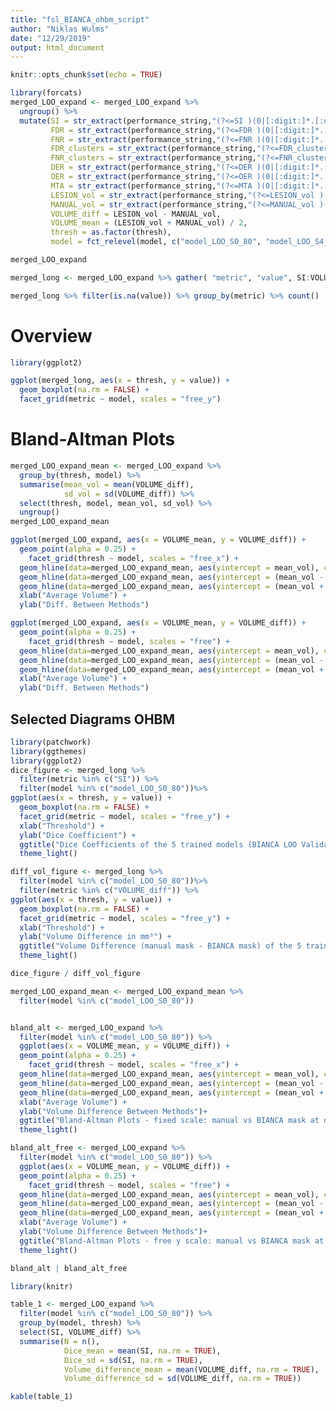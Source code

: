 ```yaml
---
title: "fsl_BIANCA_ohbm_script"
author: "Niklas Wulms"
date: "12/29/2019"
output: html_document
---
```


```r
knitr::opts_chunk$set(echo = TRUE)
```

```r
library(forcats)
merged_LOO_expand <- merged_LOO_expand %>%
  ungroup() %>%
  mutate(SI = str_extract(performance_string,"(?<=SI )(0|[:digit:]*.[:digit:]*)") %>% as.numeric(),
         FDR = str_extract(performance_string,"(?<=FDR )(0|[:digit:]*.[:digit:]*)") %>% as.numeric(),
         FNR = str_extract(performance_string,"(?<=FNR )(0|[:digit:]*.[:digit:]*)") %>% as.numeric(),
         FDR_clusters = str_extract(performance_string,"(?<=FDR_clusters )(0|[:digit:]*.[:digit:]*)") %>% as.numeric(),
         FNR_clusters = str_extract(performance_string,"(?<=FNR_clusters )(0|[:digit:]*.[:digit:]*)") %>% as.numeric(),
         DER = str_extract(performance_string,"(?<=DER )(0|[:digit:]*.[:digit:]*)") %>% as.numeric(),
         OER = str_extract(performance_string,"(?<=OER )(0|[:digit:]*.[:digit:]*)") %>% as.numeric(),
         MTA = str_extract(performance_string,"(?<=MTA )(0|[:digit:]*.[:digit:]*)") %>% as.numeric(),
         LESION_vol = str_extract(performance_string,"(?<=LESION_vol )(0|[:digit:]*.[:digit:]*)") %>% as.numeric(),
         MANUAL_vol = str_extract(performance_string,"(?<=MANUAL_vol )(0|[:digit:]*.[:digit:]*)") %>% as.numeric(),
         VOLUME_diff = LESION_vol - MANUAL_vol,
         VOLUME_mean = (LESION_vol + MANUAL_vol) / 2,
         thresh = as.factor(thresh),
         model = fct_relevel(model, c("model_LOO_S0_80", "model_LOO_S4_80", "model_LOO_S4_121", "model_LOO_S0_S4_160", "model_LOO_S0_S4_201")))

merged_LOO_expand
```


```r

merged_long <- merged_LOO_expand %>% gather( "metric", "value", SI:VOLUME_mean)

merged_long %>% filter(is.na(value)) %>% group_by(metric) %>% count()
```

# Overview
```r
library(ggplot2)

ggplot(merged_long, aes(x = thresh, y = value)) +
  geom_boxplot(na.rm = FALSE) +
  facet_grid(metric ~ model, scales = "free_y")
```

# Bland-Altman Plots

```r
merged_LOO_expand_mean <- merged_LOO_expand %>% 
  group_by(thresh, model) %>%
  summarise(mean_vol = mean(VOLUME_diff),
            sd_vol = sd(VOLUME_diff)) %>% 
  select(thresh, model, mean_vol, sd_vol) %>%
  ungroup()
merged_LOO_expand_mean

ggplot(merged_LOO_expand, aes(x = VOLUME_mean, y = VOLUME_diff)) +
  geom_point(alpha = 0.25) + 
    facet_grid(thresh ~ model, scales = "free_x") +
  geom_hline(data=merged_LOO_expand_mean, aes(yintercept = mean_vol), colour = "blue", size = 0.5) +
  geom_hline(data=merged_LOO_expand_mean, aes(yintercept = (mean_vol - (1.96 * sd_vol))), colour = "red", size = 0.5) +
  geom_hline(data=merged_LOO_expand_mean, aes(yintercept = (mean_vol + (1.96 * sd_vol))), colour = "red", size = 0.5) +
  xlab("Average Volume") +
  ylab("Diff. Between Methods")

ggplot(merged_LOO_expand, aes(x = VOLUME_mean, y = VOLUME_diff)) +
  geom_point(alpha = 0.25) + 
    facet_grid(thresh ~ model, scales = "free") +
  geom_hline(data=merged_LOO_expand_mean, aes(yintercept = mean_vol), colour = "blue", size = 0.5) +
  geom_hline(data=merged_LOO_expand_mean, aes(yintercept = (mean_vol - (1.96 * sd_vol))), colour = "red", size = 0.5) +
  geom_hline(data=merged_LOO_expand_mean, aes(yintercept = (mean_vol + (1.96 * sd_vol))), colour = "red", size = 0.5) +
  xlab("Average Volume") +
  ylab("Diff. Between Methods")

```


## Selected Diagrams OHBM

```r
library(patchwork)
library(ggthemes)
library(ggplot2)
dice_figure <- merged_long %>%
  filter(metric %in% c("SI")) %>%
  filter(model %in% c("model_LOO_S0_80"))%>%
ggplot(aes(x = thresh, y = value)) +
  geom_boxplot(na.rm = FALSE) +
  facet_grid(metric ~ model, scales = "free_y") +
  xlab("Threshold") +
  ylab("Dice Coefficient") +
  ggtitle("Dice Coefficients of the 5 trained models (BIANCA LOO Validation)")+
  theme_light()

diff_vol_figure <- merged_long %>%
  filter(model %in% c("model_LOO_S0_80"))%>%
  filter(metric %in% c("VOLUME_diff")) %>%
ggplot(aes(x = thresh, y = value)) +
  geom_boxplot(na.rm = FALSE) +
  facet_grid(metric ~ model, scales = "free_y") +
  xlab("Threshold") +
  ylab("Volume Difference in mm³") +
  ggtitle("Volume Difference (manual mask - BIANCA mask) of the 5 trained models (BIANCA LOO Validation)")+
  theme_light()

dice_figure / diff_vol_figure

merged_LOO_expand_mean <- merged_LOO_expand_mean %>%
  filter(model %in% c("model_LOO_S0_80"))


bland_alt <- merged_LOO_expand %>%
  filter(model %in% c("model_LOO_S0_80")) %>%
  ggplot(aes(x = VOLUME_mean, y = VOLUME_diff)) +
  geom_point(alpha = 0.25) + 
    facet_grid(thresh ~ model, scales = "free_x") +
  geom_hline(data=merged_LOO_expand_mean, aes(yintercept = mean_vol), colour = "blue", size = 0.5) +
  geom_hline(data=merged_LOO_expand_mean, aes(yintercept = (mean_vol - (1.96 * sd_vol))), colour = "red", size = 0.5) +
  geom_hline(data=merged_LOO_expand_mean, aes(yintercept = (mean_vol + (1.96 * sd_vol))), colour = "red", size = 0.5) +
  xlab("Average Volume") +
  ylab("Volume Difference Between Methods")+
  ggtitle("Bland-Altman Plots - fixed scale: manual vs BIANCA mask at different thresholds")+
  theme_light()

bland_alt_free <- merged_LOO_expand %>%
  filter(model %in% c("model_LOO_S0_80")) %>%
  ggplot(aes(x = VOLUME_mean, y = VOLUME_diff)) +
  geom_point(alpha = 0.25) + 
    facet_grid(thresh ~ model, scales = "free") +
  geom_hline(data=merged_LOO_expand_mean, aes(yintercept = mean_vol), colour = "blue", size = 0.5) +
  geom_hline(data=merged_LOO_expand_mean, aes(yintercept = (mean_vol - (1.96 * sd_vol))), colour = "red", size = 0.5) +
  geom_hline(data=merged_LOO_expand_mean, aes(yintercept = (mean_vol + (1.96 * sd_vol))), colour = "red", size = 0.5) +
  xlab("Average Volume") +
  ylab("Volume Difference Between Methods")+
  ggtitle("Bland-Altman Plots - free y scale: manual vs BIANCA mask at different thresholds")+
  theme_light()

bland_alt | bland_alt_free
```

```r
library(knitr)

table_1 <- merged_LOO_expand %>%
  filter(model %in% c("model_LOO_S0_80")) %>%
  group_by(model, thresh) %>%
  select(SI, VOLUME_diff) %>%
  summarise(N = n(),
            Dice_mean = mean(SI, na.rm = TRUE),
            Dice_sd = sd(SI, na.rm = TRUE),
            Volume_difference_mean = mean(VOLUME_diff, na.rm = TRUE),
            Volume_difference_sd = sd(VOLUME_diff, na.rm = TRUE))

kable(table_1)
```